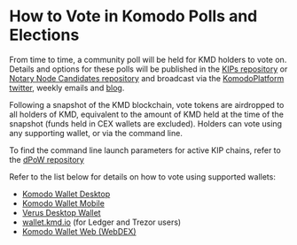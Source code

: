 
# How to Vote in Komodo Polls and Elections

From time to time, a community poll will be held for KMD holders to vote on. Details and options for these polls will be published in the [KIPs repository](https://github.com/KomodoPlatform/kips) or [Notary Node Candidates repository](https://github.com/KomodoPlatform/notaryNodes) and broadcast via the [KomodoPlatform twitter](https://twitter.com/KomodoPlatform), weekly emails and [blog](https://komodoplatform.com/en/blog/).

Following a snapshot of the KMD blockchain, vote tokens are airdropped to all holders of KMD, equivalent to the amount of KMD held at the time of the snapshot \(funds held in CEX wallets are excluded\). Holders can vote using any supporting wallet, or via the command line.

To find the command line launch parameters for active KIP chains, refer to the [dPoW repository](https://github.com/KomodoPlatform/dPoW/blob/master/iguana/assetchains.old)

Refer to the list below for details on how to vote using supported wallets:
* [Komodo Wallet Desktop](https://forum.komodoplatform.com/t/how-to-vote-with-atomicdex-desktop/670)
* [Komodo Wallet Mobile](https://forum.komodoplatform.com/t/how-to-vote-with-atomicdex-mobile/672)
* [Verus Desktop Wallet](https://forum.komodoplatform.com/t/how-to-vote-on-verus-desktop-wallet/673)
* [wallet.kmd.io](https://forum.komodoplatform.com/t/how-to-vote-with-your-hardware-wallet/674) \(for Ledger and Trezor users\)
* [Komodo Wallet Web \(WebDEX\)](https://forum.komodoplatform.com/t/how-to-vote-with-webdex/671)